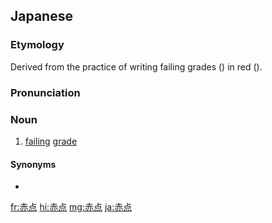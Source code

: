 ==Japanese==
{{ja-kanjitab|あか|てん|yomi=y}}

===Etymology===
Derived from the practice of writing failing grades ({{m|ja|点}}) in red ({{m|ja|赤}}).

===Pronunciation===
{{ja-pron|あかてん|y=y}}

===Noun===
{{ja-noun|あかてん}}

# [[failing]] [[grade]]

====Synonyms====
* {{ja-r|落第点|らくだいてん}}

[[fr:赤点]]
[[hi:赤点]]
[[mg:赤点]]
[[ja:赤点]]